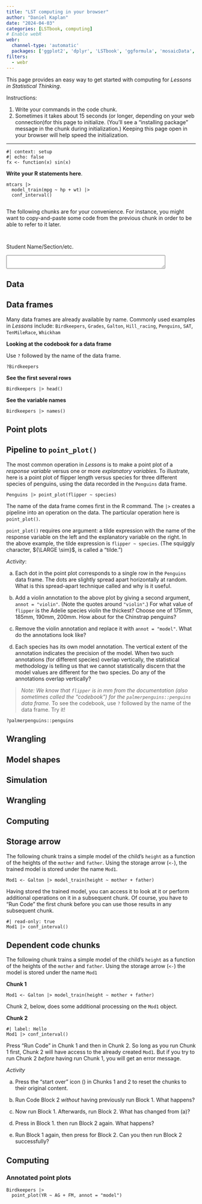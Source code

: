 ```yaml
---
title: "LST computing in your browser"
author: "Daniel Kaplan"
date: "2024-04-03"
categories: [LSTbook, computing]
# Enable webR
webr:
  channel-type: 'automatic'
  packages: ['ggplot2', 'dplyr', 'LSTbook', 'ggformula', 'mosaicData', 'moderndive', 'palmerpenguins', 'babynames', 'knitr', 'rmarkdown', 'stringdist', 'mosaicData' ]
filters:
  - webr
---
```


This page provides an easy way to get started with computing for *Lessons in Statistical Thinking*.

Instructions: 

1. Write your commands in the code chunk.
2. Sometimes it takes about 15 seconds (or longer, depending on your web connection)for this page to initialize. (You'll see a "installing package" message in the chunk during initialization.) Keeping this page open in your browser will help speed the initialization.

-----

```webr-r
#| context: setup
#| echo: false
fx <- function(x) sin(x)
```


**Write your R statements here**.
```webr-r
mtcars |> 
  model_train(mpg ~ hp + wt) |>
  conf_interval()


```


The following chunks are for your convenience. For instance, you might want to copy-and-paste some code from the previous chunk in order to be able to refer to it later.

```webr-r

```

```webr-r

```

<label for="student_name">Student Name/Section/etc.</label>

<textarea id="student_name" name="student_name" rows="2" cols="50">
</textarea>

:::: {.panel-tabset}

## Data 

::: {.callout-note collapse="true"}
## Data frames

Many data frames are already available by name. Commonly used examples in *Lessons* include: `Birdkeepers`, `Grades`, `Galton`, `Hill_racing`, `Penguins`, `SAT`, `TenMileRace`, `Whickham`

**Looking at the codebook for a data frame**

Use `?` followed by the name of the data frame.
```webr-r
?Birdkeepers
```

**See the first several rows**

```webr-r
Birdkeepers |> head()
```

**See the variable names**

```webr-r
Birdkeepers |> names()
```
:::


## Point plots

::: {.callout-note collapse="true"}
## Pipeline to `point_plot()`

The most common operation in *Lessons* is to make a point plot of a *response variable* versus one or more *explanatory variables.*
To illustrate, here is a point plot of flipper length versus species for three different species of penguins, using the data recorded in the `Penguins` data frame.

```webr-r
Penguins |> point_plot(flipper ~ species)
```

The name of the data frame comes first in the R command. The `|>` creates a pipeline into an operation on the data. The particular operation here is `point_plot()`. 

`point_plot()` requires one argument: a tilde expression with the name of the response variable on the left and the explanatory variable on the right. In the above example, the tilde expression is `flipper ~ species`. (The squiggly character, ${\LARGE \sim}$, is called a "tilde.")

*Activity*:

a. Each dot in the point plot corresponds to a single row in the `Penguins` data frame. The dots are slightly spread apart horizontally at random. What is this spread-apart technique called and why is it useful.

b. Add a violin annotation to the above plot by giving a second argument, `annot = "violin"`. (Note the quotes around `"violin"`.) For what value of `flipper` is the Adelie species violin the thickest? Choose one of 175mm, 185mm, 190mm, 200mm. How about for the Chinstrap penguins?

c. Remove the violin annotation and replace it with `annot = "model"`. What do the annotations look like?

d. Each species has its own model annotation. The vertical extent of the annotation indicates the precision of the model. When two such annotations (for different species) overlap vertically, the statistical methodology is telling us that we cannot statistically discern that the model values are different for the two species. Do any of the annotations overlap vertically?

> *Note: We know that `flipper` is in mm from the documentation (also sometimes called the "codebook") for the `palmerpenguins::penguins` data frame.* To see the codebook, use `?` followed by the name of the data frame. Try it!
```webr-r
?palmerpenguins::penguins
```

:::

## Wrangling

## Model shapes

## Simulation





## Wrangling

## Computing

::: {.callout-note collapse="true"}
## Storage arrow

The following chunk trains a simple model of the child's `height` as a function of the heights of the  `mother` and `father`. Using the storage arrow (`<-`), the trained model is stored under the name `Mod1`.

```webr-r
Mod1 <- Galton |> model_train(height ~ mother + father)
```

Having stored the trained model, you can access it to look at it or perform additional operations on it in a subsequent chunk. Of course, you have to "Run Code" the first chunk before you can use those results in any subsequent chunk.

```webr-r
#| read-only: true
Mod1 |> conf_interval()
```
:::


::: {.callout-note collapse="true"}
## Dependent code chunks

The following chunk trains a simple model of the child's `height` as a function of the heights of the  `mother` and `father`. Using the storage arrow (`<-`) the model is stored under the name `Mod1`

**Chunk 1**
```webr-r
Mod1 <- Galton |> model_train(height ~ mother + father)

```

Chunk 2, below, does some additional processing on the `Mod1` object. 

**Chunk 2**
```webr-r
#| label: Hello
Mod1 |> conf_interval()

```

Press "Run Code" in Chunk 1 and then in Chunk 2. So long as you run Chunk 1 first, Chunk 2 will have access to the already created `Mod1`. But if you try to run Chunk 2 *before* having run Chunk 1, you will get an error message.

*Activity*

a. Press the "start over" icon (<i class="fa-solid fa-rotate"></i>) in Chunks 1 and 2 to reset the chunks to their original content. 

#. Run Code Block 2 *without* having previously run Block 1. What happens?
#. Now run Block 1. Afterwards, run Block 2. What has changed from (a)?
#. Press <i class="fa-solid fa-rotate"></i> in Block 1. then run Block 2 again. What happens?
#. Run Block 1 again, then press <i class="fa-solid fa-rotate"></i> for Block 2. Can you then run Block 2 successfully?
:::

## Computing


### Annotated point plots

```webr-r
Birdkeepers |> 
  point_plot(YR ~ AG + FM, annot = "model")
```

::::: 
<!-- end of tabset -->
